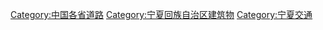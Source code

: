 [[Category:中国各省道路|Category:中国各省道路]]
[[Category:宁夏回族自治区建筑物|Category:宁夏回族自治区建筑物]]
[[Category:宁夏交通|Category:宁夏交通]]